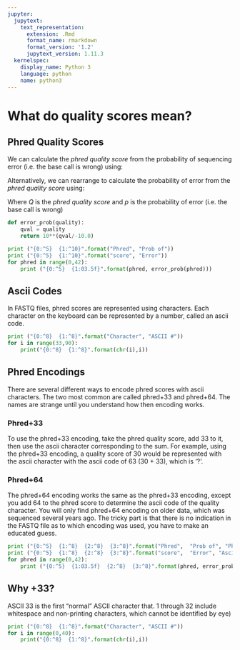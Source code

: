 ```yaml
---
jupyter:
  jupytext:
    text_representation:
      extension: .Rmd
      format_name: rmarkdown
      format_version: '1.2'
      jupytext_version: 1.11.3
  kernelspec:
    display_name: Python 3
    language: python
    name: python3
---
```


# What do quality scores mean?


<!-- #region -->
## Phred Quality Scores
We can calculate the *phred quality score* from the probability of sequencing error (i.e. the base call is wrong) using:


\begin{equation*}
Q = -10 \log_{10} p
\end{equation*}

Alternatively, we can rearrange to calculate the probability of error from the *phred quality score* using:

\begin{equation*}
p = 10^{\frac{Q}{-10}}
\end{equation*}

Where $Q$ is the *phred quality score* and $p$ is the probability of error (i.e. the base call is wrong)


<!-- #endregion -->

```python
def error_prob(quality):
    qval = quality
    return 10**(qval/-10.0)

print ("{0:^5}  {1:^10}".format("Phred", "Prob of"))
print ("{0:^5}  {1:^10}".format("score", "Error"))
for phred in range(0,42):
    print ("{0:^5}  {1:03.5f}".format(phred, error_prob(phred)))
```

## Ascii Codes
In FASTQ files, phred scores are represented using characters.  Each character on the keyboard can be represented by a number, called an ascii code.

```python
print ("{0:^8}  {1:^8}".format("Character", "ASCII #"))
for i in range(33,90):
    print("{0:^8}  {1:^8}".format(chr(i),i))
```

## Phred Encodings
There are several different ways to encode phred scores with ascii characters.  The two most common are called phred+33 and phred+64.  The names are strange until you understand how then encoding works.  

### Phred+33
To use the phred+33 encoding, take the phred quality score, add 33 to it, then use the ascii character corresponding to the sum.  For example, using the phred+33 encoding, a quality score of 30 would be represented with the ascii character with the ascii code of 63 (30 + 33), which is '?'.

### Phred+64
The phred+64 encoding works the same as the phred+33 encoding, except you add 64 to the phred score to determine the ascii code of the quality character.  You will only find phred+64 encoding on older data, which was sequenced several years ago.  The tricky part is that there is no indication in the FASTQ file as to which encoding was used, you have to make an educated guess.

```python
print ("{0:^5}  {1:^8}  {2:^8}  {3:^8}".format("Phred",  "Prob of", "Phred+33", "Phred+64"))
print ("{0:^5}  {1:^8}  {2:^8}  {3:^8}".format("score",  "Error", "Ascii", "Ascii"))
for phred in range(0,42):
    print ("{0:^5}  {1:03.5f}  {2:^8}  {3:^8}".format(phred, error_prob(phred), chr(phred+33), chr(phred+64)))
```

## Why +33?
ASCII 33 is the first "normal" ASCII character that. 1 through 32 include whitespace and non-printing characters, which cannot be identified by eye)

```python
print ("{0:^8}  {1:^8}".format("Character", "ASCII #"))
for i in range(0,40):
    print("{0:^8}  {1:^8}".format(chr(i),i))
```
